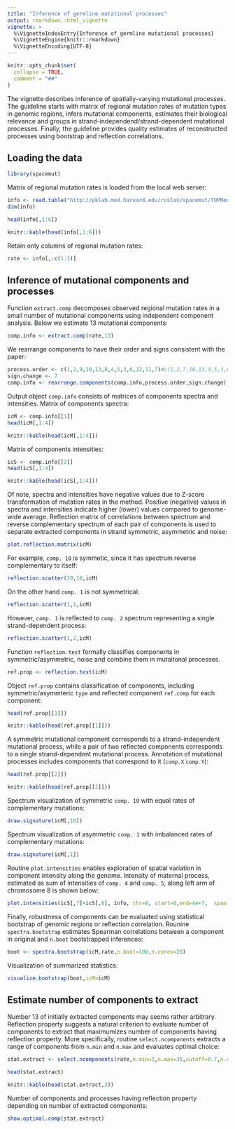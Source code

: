 ```yaml
---
title: "Inference of germline mutational processes"
output: rmarkdown::html_vignette
vignette: >
  %\VignetteIndexEntry{Inference of germline mutational processes}
  %\VignetteEngine{knitr::rmarkdown}
  %\VignetteEncoding{UTF-8}
---
```


```r
knitr::opts_chunk$set(
  collapse = TRUE,
  comment = "##"
)
```

The vignette describes inference of spatially-varying mutational processes. The guideline starts with matrix of regional mutation rates of mutation types in genomic regions, infers mutational components, estimates their biological relevance and groups in strand-independend/strand-dependent mutational processes. Finally, the guideline provides quality estimates of reconstructed processes using bootstrap and reflection correlations. 

## Loading the data

```r
library(spacemut)
```

Matrix of regional mutation rates is loaded from the local web server:

```r
info <- read.table("http://pklab.med.harvard.edu/ruslan/spacemut/TOPMed_30kb.txt",header=TRUE)
dim(info)
```

```r
head(info[,1:6])
```

```r
knitr::kable(head(info[,1:6]))
```

Retain only columns of regional mutation rates:
```r
rate <- info[,-c(1:3)]
```

## Inference of mutational components and processes

Function `extract.comp` decomposes observed regional mutation rates in a small number of mutational components using independent component analysis. Below we estimate 13 mutational components:

```r
comp.info <- extract.comp(rate,13)
```

We rearrange components to have their order and signs consistent with the paper:
```r
process.order <- c(1,2,9,10,13,8,4,5,3,6,12,11,7)#c(1,2,7,10,13,4,5,3,6,12,9,11,8)
sign.change <- 7
comp.info <- rearrange.components(comp.info,process.order,sign.change)
```


Output object `comp.info` consists of matrices of components spectra  and intensities. Matrix of components spectra:

```r
icM <- comp.info[[1]]
head(icM[,1:4])
```

```r
knitr::kable(head(icM[,1:4]))
```

Matrix of components intensities:

```r
icS <- comp.info[[2]]
head(icS[,1:4])
```

```r
knitr::kable(head(icS[,1:4]))
```


Of note, spectra and intensities have negative values due to Z-score transformation of mutation rates in the method. Positive (negative) values in spectra and intensities indicate higher (lower) values compared to genome-wide average.
Reflection matrix of correlations between spectrum and reverse complementary spectrum of each pair of components is used to separate extracted components in strand symmetric, asymmetric and noise:

```r
plot.reflection.matrix(icM)
```


For example, `comp. 10` is symmetic, since it has spectrum reverse complementary to itself:

```r
reflection.scatter(10,10,icM)
```


On the other hand `comp. 1` is not symmetrical:
```r
reflection.scatter(1,1,icM)
```

However, `comp. 1` is reflected to `comp. 2` spectrum representing a single strand-dependent process:

```r
reflection.scatter(1,2,icM)
```

Function `reflection.test` formally classifies components in symmetric/asymmetric, noise and combine them in mutaitonal processes.

```r
ref.prop <- reflection.test(icM)
```

Object `ref.prop` contains classification of components, including symmetric/asymmteric `type` and reflected component `ref.comp` for each component:
```r
head(ref.prop[[1]])
```

```r
knitr::kable(head(ref.prop[[1]]))
```

A symmetric mutational component corresponds to a strand-independent mutational process, while a pair of two reflected components corresponds to a single strand-dependent mutational process. Annotation of mutational processes includes components that correspond to it (`comp.X` `comp.Y`):

```r
head(ref.prop[[2]])
```

```r
knitr::kable(head(ref.prop[[2]]))
```

Spectrum visualization of symmetric `comp. 10` with equal rates of complementary mutations: 

```r
draw.signature(icM[,10])
```

Spectrum visualization of asymmetric `comp. 1` with imbalanced rates of complementary mutations: 

```r
draw.signature(icM[,1])
```

Routine `plot.intensities` enables exploration of spatial variation in component intensity along the genome. Intensity of maternal process, estimated as sum of intensities of `comp. 4` and `comp. 5`, along left arm of chromosome 8 is shown below:
```r
plot.intensities(icS[,7]+icS[,8], info, chr=8, start=0,end=4e+7,  span.wind=30)
```

Finally, robustness of components can be evaluated using statistical bootstrap of genomic regions or reflection correlation. Rounine  `spectra.bootstrap` estimates Spearman correlations between a component in original and `n.boot` bootstrapped inferences:

```r
boot <- spectra.bootstrap(icM,rate,n.boot=100,n.cores=20)
```

Visualization of summarized statistics:
```r
visualize.bootstrap(boot,icM=icM)
```


## Estimate number of components to extract
Number 13 of initially extracted components may seems rather arbitrary. Reflection property suggests a natural criterion to evaluate number of components to extract that maximumizes number of components having reflection property. More specifically, routine `select.ncomponents` extracts a range of components from `n.min` and `n.max` and evaluates optimal choice:

```r
stat.extract <- select.ncomponents(rate,n.min=2,n.max=35,cutoff=0.7,n.cores=20)

head(stat.extract)
```

```r
knitr::kable(head(stat.extract,3))
```

Number of components and processes having reflection property depending on number of extracted components:
```r
show.optimal.comp(stat.extract)
```




